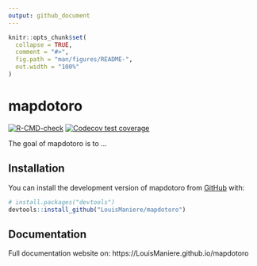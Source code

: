 ```yaml
---
output: github_document
---
```


<!-- README.md is generated from README.Rmd. Please edit that file -->

```r
knitr::opts_chunk$set(
  collapse = TRUE,
  comment = "#>",
  fig.path = "man/figures/README-",
  out.width = "100%"
)
```

# mapdotoro

<!-- badges: start -->
[![R-CMD-check](https://github.com/LouisManiere/mapdotoro/actions/workflows/R-CMD-check.yaml/badge.svg)](https://github.com/LouisManiere/mapdotoro/actions/workflows/R-CMD-check.yaml)
[![Codecov test coverage](https://codecov.io/gh/LouisManiere/mapdotoro/branch/master/graph/badge.svg)](https://app.codecov.io/gh/LouisManiere/mapdotoro?branch=master)
<!-- badges: end -->

The goal of mapdotoro is to ...

## Installation

You can install the development version of mapdotoro from [GitHub](https://github.com/) with:

``` r
# install.packages("devtools")
devtools::install_github("LouisManiere/mapdotoro")
```

## Documentation

Full documentation website on: https://LouisManiere.github.io/mapdotoro


